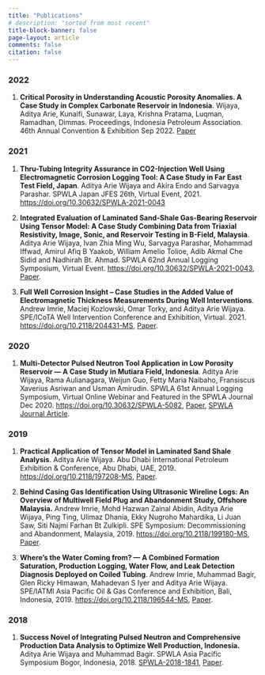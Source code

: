```yaml
---
title: "Publications"
# description: "sorted from most recent"
title-block-banner: false
page-layout: article
comments: false
citation: false
---
```


### 2022
1. **Critical Porosity in Understanding Acoustic Porosity Anomalies. A Case Study in Complex Carbonate Reservoir in Indonesia**. Wijaya, Aditya Arie, Kunaifi, Sunawar,  Laya, Krishna Pratama, Luqman, Ramadhan, Dimmas. Proceedings, Indonesia Petroleum Association. 46th Annual Convention & Exhibition Sep 2022. [Paper](papers/IPA22-G-23.pdf)

### 2021
1. **Thru-Tubing Integrity Assurance in CO2-Injection Well Using Electromagnetic Corrosion Logging Tool: A Case Study in Far East Test Field, Japan**. Aditya Arie Wijaya and Akira Endo and Sarvagya Parashar. SPWLA Japan JFES 26th, Virtual Event, 2021. [https://doi.org/10.30632/SPWLA-2021-0043](https://onepetro.org/SPWLAALS/proceedings-abstract/SPWLA21/2-SPWLA21/D021S014R002/463011)

1. **Integrated Evaluation of Laminated Sand-Shale Gas-Bearing Reservoir Using Tensor Model: A Case Study Combining Data from Triaxial Resistivity, Image, Sonic, and Reservoir Testing in B-Field, Malaysia**. Aditya Arie Wijaya, Ivan Zhia Ming Wu, Sarvagya Parashar, Mohammad Iffwad, Amirul Afiq B Yaakob, William Amelio Tolioe, Adib Akmal Che Sidid and Nadhirah Bt. Ahmad. SPWLA 62nd Annual Logging Symposium, Virtual Event. [https://doi.org/10.30632/SPWLA-2021-0043](https://onepetro.org/SPWLAALS/proceedings-abstract/SPWLA21/2-SPWLA21/D021S014R002/463011), [Paper](papers/spwla-2021-0043.pdf).

1. **Full Well Corrosion Insight – Case Studies in the Added Value of Electromagnetic Thickness Measurements During Well Interventions**. Andrew Imrie, Maciej Kozlowski, Omar Torky, and Aditya Arie Wijaya. SPE/ICoTA Well Intervention Conference and Exhibition, Virtual. 2021. [https://doi.org/10.2118/204431-MS](https://onepetro.org/SPECTWI/proceedings-abstract/21CTWI/3-21CTWI/D031S005R002/460489#.YE9-oUb5AAQ), [Paper](papers/spe-204431-ms.pdf).

### 2020
1. **Multi-Detector Pulsed Neutron Tool Application in Low Porosity Reservoir — A Case Study in Mutiara Field, Indonesia**. Aditya Arie Wijaya, Rama Aulianagara, Weijun Guo, Fetty Maria Naibaho, Fransiscus Xaverius Asriwan and Usman Amirudin. SPWLA 61st Annual Logging Symposium, Virtual Online Webinar and    Featured in the SPWLA Journal Dec 2020. [https://doi.org/10.30632/SPWLA-5082](https://onepetro.org/SPWLAALS/proceedings-abstract/SPWLA20/15-SPWLA20/D153S011R002/445732), [Paper](papers/spwla-5082.pdf), [SPWLA Journal Article](papers/Wijaya_et_al_SPWLA_Dec_Journal.pdf).

### 2019
1. **Practical Application of Tensor Model in Laminated Sand Shale Analysis**. Aditya Arie Wijaya. Abu Dhabi International Petroleum Exhibition & Conference, Abu Dhabi, UAE, 2019. [https://doi.org/10.2118/197208-MS](https://onepetro.org/SPEADIP/proceedings-abstract/19ADIP/4-19ADIP/D041S111R004/216765?redirectedFrom=PDF), [Paper](papers/SPE-197208-MS.pdf).

1. **Behind Casing Gas Identification Using Ultrasonic Wireline Logs: An Overview of Multiwell Field Plug and Abandonment Study, Offshore Malaysia.** Andrew Imrie, Mohd Hazwan Zainal Abidin, Aditya Arie Wijaya, Ping Ting, Ulimaz Dhania, Ekky Nugroho Mahardika, Li Juan Saw, Siti Najmi Farhan Bt Zulkipli. SPE Symposium: Decommissioning and Abandonment, Malaysia, 2019. [https://doi.org/10.2118/199180-MS](https://onepetro.org/SPESM02/proceedings-abstract/20SM02/2-20SM02/D021S004R004/219482?redirectedFrom=PDF), [Paper](papers/SPE-199180-MS.pdf).

1. **Where’s the Water Coming from? — A Combined Formation Saturation, Production Logging, Water Flow, and Leak Detection Diagnosis Deployed on Coiled Tubing**. Andrew Imrie, Muhammad Bagir, Glen Ricky Himawan, Mahadevan S Iyer and Aditya Arie Wijaya. SPE/IATMI Asia Pacific Oil & Gas Conference and Exhibition, Bali, Indonesia, 2019. [https://doi.org/10.2118/196544-MS](https://onepetro.org/SPEAPOG/proceedings-abstract/19APOG/1-19APOG/D011S006R001/217327?redirectedFrom=PDF), [Paper](papers/SPE-196544-MS.pdf).

### 2018
1. **Success Novel of Integrating Pulsed Neutron and Comprehensive Production Data Analysis to Optimize Well Production, Indonesia.** Aditya Arie Wijaya and Muhammad Bagir. SPWLA Asia Pacific Symposium Bogor, Indonesia, 2018. [SPWLA-2018-1841](https://onepetro.org/SPWLAAPTS/proceedings-abstract/APTS18/All-APTS18/SPWLA-2018-1841/28836), [Paper](papers/SPWLA-2018-1841.pdf).








